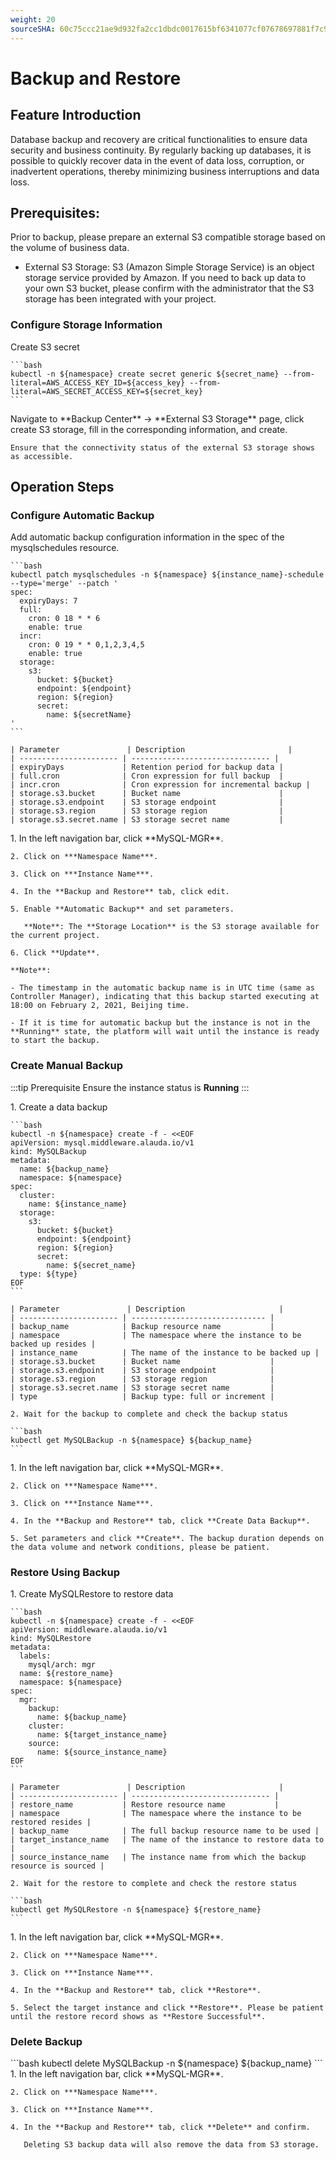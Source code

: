 ```yaml
---
weight: 20
sourceSHA: 60c75ccc21ae9d932fa2cc1dbdc0017615bf6341077cf07678697881f7c93320
---
```


# Backup and Restore

## Feature Introduction

Database backup and recovery are critical functionalities to ensure data security and business continuity. By regularly backing up databases, it is possible to quickly recover data in the event of data loss, corruption, or inadvertent operations, thereby minimizing business interruptions and data loss.

## Prerequisites:

Prior to backup, please prepare an external S3 compatible storage based on the volume of business data.

- External S3 Storage: S3 (Amazon Simple Storage Service) is an object storage service provided by Amazon. If you need to back up data to your own S3 bucket, please confirm with the administrator that the S3 storage has been integrated with your project.

### Configure Storage Information

<Tabs>
  <Tab label="CLI">
    Create S3 secret

    ```bash
    kubectl -n ${namespace} create secret generic ${secret_name} --from-literal=AWS_ACCESS_KEY_ID=${access_key} --from-literal=AWS_SECRET_ACCESS_KEY=${secret_key}
    ```
  </Tab>

  <Tab label="Web Console">
    Navigate to **Backup Center** -> **External S3 Storage** page, click create S3 storage, fill in the corresponding information, and create.

    Ensure that the connectivity status of the external S3 storage shows as accessible.
  </Tab>
</Tabs>

## Operation Steps

### Configure Automatic Backup

<Tabs>
  <Tab label="CLI">
    Add automatic backup configuration information in the spec of the mysqlschedules resource.

    ```bash
    kubectl patch mysqlschedules -n ${namespace} ${instance_name}-schedule --type='merge' --patch '
    spec:
      expiryDays: 7
      full:
        cron: 0 18 * * 6
        enable: true
      incr:
        cron: 0 19 * * 0,1,2,3,4,5
        enable: true
      storage:
        s3:
          bucket: ${bucket}
          endpoint: ${endpoint}
          region: ${region}
          secret:
            name: ${secretName}
    '
    ```

    | Parameter               | Description                       |
    | ---------------------- | ------------------------------- |
    | expiryDays             | Retention period for backup data |
    | full.cron              | Cron expression for full backup  |
    | incr.cron              | Cron expression for incremental backup |
    | storage.s3.bucket      | Bucket name                      |
    | storage.s3.endpoint    | S3 storage endpoint              |
    | storage.s3.region      | S3 storage region                |
    | storage.s3.secret.name | S3 storage secret name           |
  </Tab>

  <Tab label="Web Console">
    1. In the left navigation bar, click **MySQL-MGR**.

    2. Click on ***Namespace Name***.

    3. Click on ***Instance Name***.

    4. In the **Backup and Restore** tab, click edit.

    5. Enable **Automatic Backup** and set parameters.

       **Note**: The **Storage Location** is the S3 storage available for the current project.

    6. Click **Update**.

    **Note**:

    - The timestamp in the automatic backup name is in UTC time (same as Controller Manager), indicating that this backup started executing at 18:00 on February 2, 2021, Beijing time.

    - If it is time for automatic backup but the instance is not in the **Running** state, the platform will wait until the instance is ready to start the backup.
  </Tab>
</Tabs>

### Create Manual Backup

:::tip Prerequisite
Ensure the instance status is **Running**
:::

<Tabs>
  <Tab label="CLI">
    1. Create a data backup

    ```bash
    kubectl -n ${namespace} create -f - <<EOF
    apiVersion: mysql.middleware.alauda.io/v1
    kind: MySQLBackup
    metadata:
      name: ${backup_name}
      namespace: ${namespace}
    spec:
      cluster:
        name: ${instance_name}
      storage:
        s3:
          bucket: ${bucket}
          endpoint: ${endpoint}
          region: ${region}
          secret:
            name: ${secret_name}
      type: ${type}
    EOF
    ```

    | Parameter               | Description                     |
    | ---------------------- | ------------------------------ |
    | backup_name            | Backup resource name           |
    | namespace              | The namespace where the instance to be backed up resides |
    | instance_name          | The name of the instance to be backed up |
    | storage.s3.bucket      | Bucket name                    |
    | storage.s3.endpoint    | S3 storage endpoint            |
    | storage.s3.region      | S3 storage region              |
    | storage.s3.secret.name | S3 storage secret name         |
    | type                   | Backup type: full or increment |

    2. Wait for the backup to complete and check the backup status

    ```bash
    kubectl get MySQLBackup -n ${namespace} ${backup_name}
    ```
  </Tab>

  <Tab label="Web Console">
    1. In the left navigation bar, click **MySQL-MGR**.

    2. Click on ***Namespace Name***.

    3. Click on ***Instance Name***.

    4. In the **Backup and Restore** tab, click **Create Data Backup**.

    5. Set parameters and click **Create**. The backup duration depends on the data volume and network conditions, please be patient.
  </Tab>
</Tabs>

### Restore Using Backup

<Tabs>
  <Tab label="CLI">
    1. Create MySQLRestore to restore data

    ```bash
    kubectl -n ${namespace} create -f - <<EOF
    apiVersion: middleware.alauda.io/v1
    kind: MySQLRestore
    metadata:
      labels:
        mysql/arch: mgr
      name: ${restore_name}
      namespace: ${namespace}
    spec:
      mgr:
        backup:
          name: ${backup_name}
        cluster:
          name: ${target_instance_name}
        source:
          name: ${source_instance_name}
    EOF
    ```

    | Parameter               | Description                     |
    | ---------------------- | ------------------------------- |
    | restore_name           | Restore resource name           |
    | namespace              | The namespace where the instance to be restored resides |
    | backup_name            | The full backup resource name to be used |
    | target_instance_name   | The name of the instance to restore data to |
    | source_instance_name   | The instance name from which the backup resource is sourced |

    2. Wait for the restore to complete and check the restore status

    ```bash
    kubectl get MySQLRestore -n ${namespace} ${restore_name}
    ```
  </Tab>

  <Tab label="Web Console">
    1. In the left navigation bar, click **MySQL-MGR**.

    2. Click on ***Namespace Name***.

    3. Click on ***Instance Name***.

    4. In the **Backup and Restore** tab, click **Restore**.

    5. Select the target instance and click **Restore**. Please be patient until the restore record shows as **Restore Successful**.
  </Tab>
</Tabs>

### Delete Backup

<Tabs>
  <Tab label="CLI">
    ```bash
    kubectl delete MySQLBackup -n ${namespace} ${backup_name}
    ```
  </Tab>

  <Tab label="Web Console">
    1. In the left navigation bar, click **MySQL-MGR**.

    2. Click on ***Namespace Name***.

    3. Click on ***Instance Name***.

    4. In the **Backup and Restore** tab, click **Delete** and confirm.

       Deleting S3 backup data will also remove the data from S3 storage.
  </Tab>
</Tabs>
